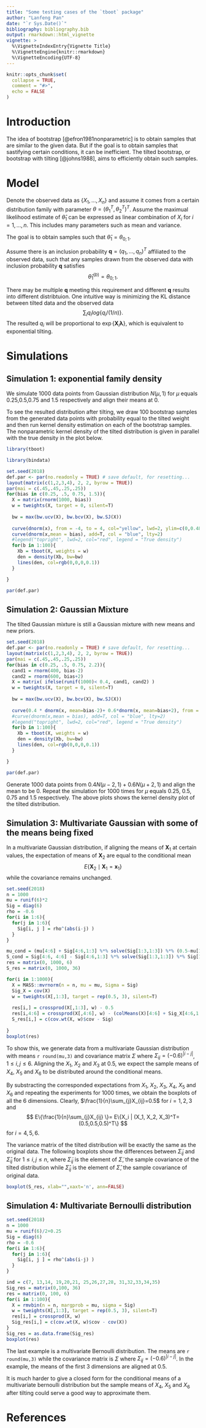```yaml
---
title: "Some testing cases of the `tboot` package"
author: "Lanfeng Pan"
date: "`r Sys.Date()`"
bibliography: bibliography.bib
output: rmarkdown::html_vignette
vignette: >
  %\VignetteIndexEntry{Vignette Title}
  %\VignetteEngine{knitr::rmarkdown}
  %\VignetteEncoding{UTF-8}
---
```


```r
knitr::opts_chunk$set(
  collapse = TRUE,
  comment = "#>",
  echo = FALSE
)
```

# Introduction
The idea of bootstrap [@efron1981nonparametric] is to obtain samples that are similar to the given data.
But if the goal is to obtain samples that sastifying certain conditions, it can be inefficient.
The tilted bootstrap, or bootstrap with tilting [@johns1988], aims to efficiently obtain such samples.



# Model
Denote the observed data as $\{X_1, \ldots, X_n\}$ and assume it comes from a certain distribution family with parameter $\theta=(\theta_1^T, \theta_2^T)^T$. Assume the maximual likelihood estimate of $\hat{\theta}_1$ can be expressed as linear combination of $X_i$ for $i=1,\ldots,n$. This includes many parameters such as mean and variance. 
 
The goal is to obtain samples such that $\hat{\theta}_1 = \theta_{0;1}$.

Assume there is an inclusion probability 
$\boldsymbol{q}=(q_1,\ldots,q_n)^T$ affiliated to the observed data, such that any samples drawn from the observed data with inclusion probability $\boldsymbol{q}$ satisfies 
$$
\hat{\theta}_1^{(b)} = \theta_{0;1}.
$$

There may be multiple $\boldsymbol{q}$ meeting this requirement and different $\boldsymbol{q}$ results into different distribtuion.
One intuitive way is minimizing the KL distance between tilted data and the observed data
$$
\sum_i q_i log\{q_i/(1/n)\}.
$$
The resulted $q_i$ will be proportional to $\exp\{\boldsymbol{X}_i \boldsymbol{\lambda}\}$, which is equivalent to exponential tilting.


# Simulations

## Simulation 1: exponential family density
We simulate 1000 data points from Gaussian distribution $N(\mu, 1)$ for $\mu$ equals 0.25,0.5,0.75 and 1.5 respectively and align their means at 0.

To see the resulted distribution after tilting, we draw 100 bootstrap samples from the generated data points with probability equal to the tilted weight and then run kernel density estimation on each of the bootstrap samples.
The nonparametric kernel density of the tilted distribution is given in parallel with the true density in the plot below. 

```r
library(tboot)

library(bindata)
```

```r

set.seed(2018)
def.par <- par(no.readonly = TRUE) # save default, for resetting...
layout(matrix(c(1,2,3,4), 2, 2, byrow = TRUE))
par(mai = c(.45,.45,.25,.25))
for(bias in c(0.25, .5, 0.75, 1.5)){
  X = matrix(rnorm(1000, bias))
  w = tweights(X, target = 0, silent=T)
  
  bw = max(bw.ucv(X), bw.bcv(X), bw.SJ(X))
  
  curve(dnorm(x), from = -4, to = 4, col="yellow", lwd=2, ylim=c(0,0.48), ylab="density")
  curve(dnorm(x,mean = bias), add=T, col = "blue", lty=2)
  #legend("topright", lwd=2, col="red", legend = "True density")
  for(b in 1:100){
    Xb = tboot(X, weights = w)
    den = density(Xb, bw=bw)
    lines(den, col=rgb(0,0,0,0.1))
  }

}

par(def.par)

```




## Simulation 2: Gaussian Mixture

The tilted Gaussian mixture is still a Gaussian mixture with new means and new priors.


```r
set.seed(2018)
def.par <- par(no.readonly = TRUE) # save default, for resetting...
layout(matrix(c(1,2,3,4), 2, 2, byrow = TRUE))
par(mai = c(.45,.45,.25,.25))
for(bias in c(0.25, .5, 0.75, 2.2)){
  cand1 = rnorm(400, bias-2)
  cand2 = rnorm(600, bias+2)
  X = matrix( ifelse(runif(1000)< 0.4, cand1, cand2) )
  w = tweights(X, target = 0, silent=T)
  
  bw = max(bw.ucv(X), bw.bcv(X), bw.SJ(X))
  
  curve(0.4 * dnorm(x, mean=bias-2)+ 0.6*dnorm(x, mean=bias+2), from = -5, to = 6, col="blue", lty=2, ylim=c(0,0.32), ylab="density")
  #curve(dnorm(x,mean = bias), add=T, col = "blue", lty=2)
  #legend("topright", lwd=2, col="red", legend = "True density")
  for(b in 1:100){
    Xb = tboot(X, weights = w)
    den = density(Xb, bw=bw)
    lines(den, col=rgb(0,0,0,0.1))
  }

}

par(def.par)
```

Generate 1000 data points from $0.4N(\mu-2, 1)+0.6N(\mu+2,1)$ and align the mean to be 0. Repeat the simulation for 1000 times for $\mu$ equals 0.25, 0.5, 0.75 and 1.5 respectively.
The above plots shows the kernel density plot of the tilted distribution.



## Simulation 3: Multivariate Gaussian with some of the means being fixed

In a multivariate Gaussian distribution, if aligning the means of $\boldsymbol{X}_1$ at certain values, the expectation of means of $\boldsymbol{X}_2$ are equal to the conditional mean 
$$
E\{\boldsymbol{X}_2 \mid \boldsymbol{X}_1=\boldsymbol{x}_1\}
$$
while the covariance remains unchanged.




```r
set.seed(2018)
n = 1000
mu = runif(6)*2
Sig = diag(6)
rho = -0.6
for(i in 1:6){
  for(j in 1:6){
    Sig[i, j ] = rho^(abs(i-j) )
  }
}

mu_cond = (mu[4:6] + Sig[4:6,1:3] %*% solve(Sig[1:3,1:3]) %*% (0.5-mu[1:3]))
S_cond = Sig[4:6, 4:6] - Sig[4:6,1:3] %*% solve(Sig[1:3,1:3]) %*% Sig[1:3, 4:6]
res = matrix(0, 1000, 6)
S_res = matrix(0, 1000, 36)

for(i in 1:1000){
  X = MASS::mvrnorm(n = n, mu = mu, Sigma = Sig)
  Sig_X = cov(X)
  w = tweights(X[,1:3], target = rep(0.5, 3), silent=T)
  
  res[i,] = crossprod(X[,1:3], w) - 0.5
  res[i,4:6] = crossprod(X[,4:6], w) - (colMeans(X)[4:6] + Sig_X[4:6,1:3] %*% solve(Sig_X[1:3,1:3]) %*% (0.5-colMeans(X)[1:3]))
  S_res[i,] = c(cov.wt(X, w)$cov - Sig)
  
}
boxplot(res)

```

To show this, we generate data from a multivariate Gaussian distribution with means `r round(mu,3)` and covariance matrix $\Sigma$ where $\Sigma_{ij}=(-0.6)^{|i-j|}$, $1\le i,j\le6$.
Aligning the $X_1$, $X_2$ and $X_3$ at 0.5, we expect the sample means of $X_4$, $X_5$ and $X_6$ to be distributed around the conditional means.

By substracting the corresponded expectations from $X_1$, $X_2$, $X_3$, $X_4$, $X_5$ and $X_6$ and repeating the experiments for 1000 times, we obtain the boxplots of all the 6 dimensions.
Clearly, $\frac{1}{n}\sum_{j}X_{ij}=0.5$ for $i=1,2,3$ and 
$$
E\{\frac{1}{n}\sum_{j}X_{ij} \}= E\{X_i | (X_1, X_2, X_3)^T=(0.5,0.5,0.5)^T\}
$$
for $i=4,5,6$.


The variance matrix of the tilted distribution will be exactly the same as the original data.
The following boxplots show the differences between $\tilde{\Sigma}_{ij}$ and $\widehat{\Sigma}_{ij}$ for $1\le i,j\le n$, where $\tilde{\Sigma}_{ij}$ is the element of $\tilde{\Sigma}$, the sample covariance of the tilted distribution while $\widehat{\Sigma}_{ij}$ is the element of $\widehat{\Sigma}$, the sample covariance of original data.


```r
boxplot(S_res, xlab="",xaxt='n', ann=FALSE)
```


## Simulation 4: Multivariate Bernoulli distribution


```r
set.seed(2018)
n = 1000
mu = runif(6)/2+0.25
Sig = diag(6)
rho = -0.6
for(i in 1:6){
  for(j in 1:6){
    Sig[i, j ] = rho^(abs(i-j) )
  }
}

ind = c(7, 13,14, 19,20,21, 25,26,27,28, 31,32,33,34,35)
Sig_res = matrix(0,100, 36)
res = matrix(0, 100, 6)
for(i in 1:100){
  X = rmvbin(n = n, margprob = mu, sigma = Sig)
  w = tweights(X[,1:3], target = rep(0.5, 3), silent=T)
  res[i,] = crossprod(X, w)
  Sig_res[i,] = c(cov.wt(X, w)$cov - cov(X))
}
Sig_res = as.data.frame(Sig_res)
boxplot(res)

```


The last example is a multivariate Bernoulli distribution.
The means are `r round(mu,3)` while the covariance matrix is $\Sigma$ where $\Sigma_{ij}=(-0.6)^{|i-j|}$.
In the example, the means of the first 3 dimensions are aligned at 0.5.

It is much harder to give a closed form for the conditional means of a multivariate bernoulli distribution but the sample means of $X_4$, $X_5$ and $X_6$ after tilting could serve a good way to approximate them. 

# References


